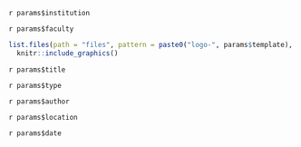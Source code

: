 
:::{custom-style="institution"}
`r params$institution`
:::
  
:::{custom-style="faculty"}
`r params$faculty`
:::
  
```r
list.files(path = "files", pattern = paste0("logo-", params$template), full.names = T) %>% 
  knitr::include_graphics()
```

:::{custom-style="title"}
`r params$title`
:::
  
:::{custom-style="cover"}
`r params$type`

`r params$author`

`r params$location`

`r params$date`
:::

